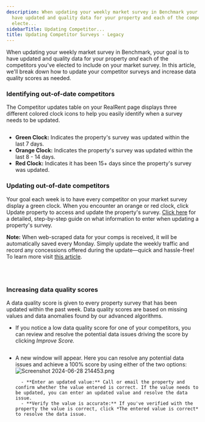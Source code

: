 ```yaml
---
description: When updating your weekly market survey in Benchmark your goal is to
  have updated and quality data for your property and each of the competitors youve
  electe...
sidebarTitle: Updating Competitor...
title: Updating Competitor Surveys - Legacy
---
```


When updating your weekly market survey in Benchmark, your goal is to have updated and quality data for your property *and* each of the competitors you've elected to include on your market survey. In this article, we'll break down how to update your competitor surveys and increase data quality scores as needed.


### Identifying out-of-date competitors


The Competitor updates table on your RealRent page displays three different colored clock icons to help you easily identify when a survey needs to be updated. 


<Frame>
  <img src="/images/radix/7fe96bf69db1addb42c6f37bdb19caa750dd7b95.png" alt="" />
</Frame>


* **Green Clock:** Indicates the property's survey was updated within the last 7 days.
* **Orange Clock:** Indicates the property's survey was updated within the last 8 - 14 days.
* **Red Clock:** Indicates it has been 15+ days since the property's survey was updated.


### Updating out-of-date competitors


Your goal each week is to have every competitor on your market survey display a green clock. When you encounter an orange or red clock, click Update property to access and update the property's survey. [Click here](kb://article/zendesk:radix:32860114535693) for a detailed, step-by-step guide on what information to enter when updating a property's survey. 



**Note:** When web-scraped data for your comps is received, it will be automatically saved every Monday. Simply update the weekly traffic and record any concessions offered during the update—quick and hassle-free! To learn more visit [this article](kb://article/zendesk:radix:29750300559757). 



 


<Frame>
  <img src="/images/radix/cc49cc8a88a8083555042472337f3efa0de89317.png" alt="" />
</Frame>


### Increasing data quality scores


A data quality score is given to every property survey that has been updated within the past week. Data quality scores are based on missing values and data anomalies found by our advanced algorithms. 


* If you notice a low data quality score for one of your competitors, you can review and resolve the potential data issues driving the score by clicking *Improve Score.*


<Frame>
  <img src="/images/radix/008d0ed7e89e59ac08c5824b305197680d47406d.png" alt="" />
</Frame>


* A new window will appear. Here you can resolve any potential data issues and achieve a 100% score by using either of the two options:![Screenshot 2024-06-28 214453.png](/images/radix/de621b72417b77f1de4c60b0b4c376535d54ec86.png)
	
		- **Enter an updated value:** Call or email the property and confirm whether the value entered is correct. If the value needs to be updated, you can enter an updated value and resolve the data issue.
		- **Verify the value is accurate:** If you've verified with the property the value is correct, click *The entered value is correct* to resolve the data issue.